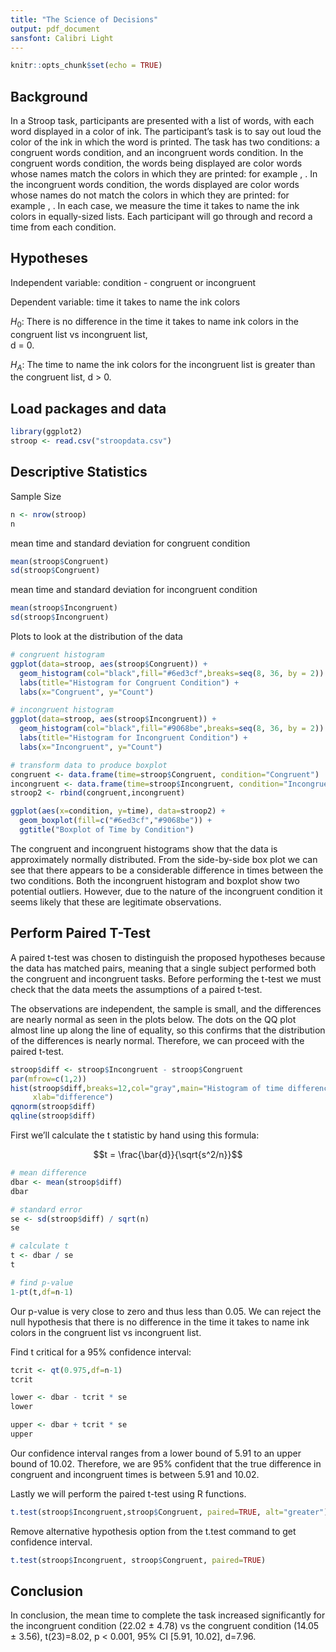 ```yaml
---
title: "The Science of Decisions"
output: pdf_document
sansfont: Calibri Light
---
```


```r
knitr::opts_chunk$set(echo = TRUE)
```

## Background

In a Stroop task, participants are presented with a list of words, with each word displayed in a color of ink. The participant’s task is to say out loud the color of the ink in which the word is printed. The task has two conditions: a congruent words condition, and an incongruent words condition. In the congruent words condition, the words being displayed are color words whose names match the colors in which they are printed: for example \textcolor{red}{RED}, \textcolor{blue}{BLUE}. In the incongruent words condition, the words displayed are color words whose names do not match the colors in which they are printed: for example \textcolor{green}{PURPLE}, \textcolor{magenta}{ORANGE}. In each case, we measure the time it takes to name the ink colors in equally-sized lists. Each participant will go through and record a time from each condition. 

## Hypotheses

Independent variable: condition - congruent or incongruent

Dependent variable: time it takes to name the ink colors


$H_0$: There is no difference in the time it takes to name ink colors in the congruent list vs incongruent list,    
    d = 0.

$H_A$: The time to name the ink colors for the incongruent list is greater than the congruent list, d > 0.

## Load packages and data
```r
library(ggplot2)
stroop <- read.csv("stroopdata.csv")
```

## Descriptive Statistics
Sample Size
```r
n <- nrow(stroop)
n
```

mean time and standard deviation for congruent condition
```r
mean(stroop$Congruent) 
sd(stroop$Congruent)
```
mean time and standard deviation for incongruent condition
```r
mean(stroop$Incongruent)
sd(stroop$Incongruent)
```



\pagebreak
Plots to look at the distribution of the data
```r
# congruent histogram
ggplot(data=stroop, aes(stroop$Congruent)) + 
  geom_histogram(col="black",fill="#6ed3cf",breaks=seq(8, 36, by = 2)) +
  labs(title="Histogram for Congruent Condition") +
  labs(x="Congruent", y="Count")

```
\pagebreak
```r
# incongruent histogram
ggplot(data=stroop, aes(stroop$Incongruent)) + 
  geom_histogram(col="black",fill="#9068be",breaks=seq(8, 36, by = 2)) +
  labs(title="Histogram for Incongruent Condition") +
  labs(x="Incongruent", y="Count")
```

\pagebreak
```r
# transform data to produce boxplot
congruent <- data.frame(time=stroop$Congruent, condition="Congruent")
incongruent <- data.frame(time=stroop$Incongruent, condition="Incongruent")
stroop2 <- rbind(congruent,incongruent)
```

```r
ggplot(aes(x=condition, y=time), data=stroop2) + 
  geom_boxplot(fill=c("#6ed3cf","#9068be")) +
  ggtitle("Boxplot of Time by Condition") 
```

The congruent and incongruent histograms show that the data is approximately normally distributed. From the side-by-side box plot we can see that there appears to be a considerable difference in times between the two conditions. Both the incongruent histogram and boxplot show two potential outliers. However, due to the nature of the incongruent condition it seems likely that these are legitimate observations.

\pagebreak

## Perform Paired T-Test

A paired t-test was chosen to distinguish the proposed hypotheses because the data has matched pairs, meaning that a single subject performed both the congruent and incongruent tasks. Before performing the t-test we must check that the data meets the assumptions of a paired t-test. 

The observations are independent, the sample is small, and the differences are nearly normal as seen in the plots below. The dots on the QQ plot almost line up along the line of equality, so this confirms that the distribution of the differences is nearly normal. Therefore, we can proceed with the paired t-test.

```r
stroop$diff <- stroop$Incongruent - stroop$Congruent
par(mfrow=c(1,2))
hist(stroop$diff,breaks=12,col="gray",main="Histogram of time differences",
     xlab="difference")
qqnorm(stroop$diff)
qqline(stroop$diff)
```

\pagebreak

First we'll calculate the t statistic by hand using this formula:

$$t = \frac{\bar{d}}{\sqrt{s^2/n}}$$

```r
# mean difference
dbar <- mean(stroop$diff)
dbar
```
```r
# standard error
se <- sd(stroop$diff) / sqrt(n)
se
```
```r
# calculate t
t <- dbar / se
t
```

```r
# find p-value
1-pt(t,df=n-1)
```

Our p-value is very close to zero and thus less than 0.05. We can reject the null hypothesis that there is no difference in the time it takes to name ink colors in the congruent list vs incongruent list.

Find t critical for a 95% confidence interval: 
```r
tcrit <- qt(0.975,df=n-1)
tcrit
```

```r
lower <- dbar - tcrit * se
lower
```

```r
upper <- dbar + tcrit * se
upper
```

Our confidence interval ranges from a lower bound of 5.91 to an upper bound of 10.02. Therefore, we are 95% confident that the true difference in congruent and incongruent times is between 5.91 and 10.02.

\pagebreak

Lastly we will perform the paired t-test using R functions.
```r
t.test(stroop$Incongruent,stroop$Congruent, paired=TRUE, alt="greater")
```
Remove alternative hypothesis option from the t.test command to get confidence interval.
```r
t.test(stroop$Incongruent, stroop$Congruent, paired=TRUE)
```

## Conclusion

In conclusion, the mean time to complete the task increased significantly for the incongruent condition (22.02 $\pm$ 4.78) vs the congruent condition (14.05 $\pm$ 3.56), t(23)=8.02, p < 0.001, 95% CI [5.91, 10.02], d=7.96.




